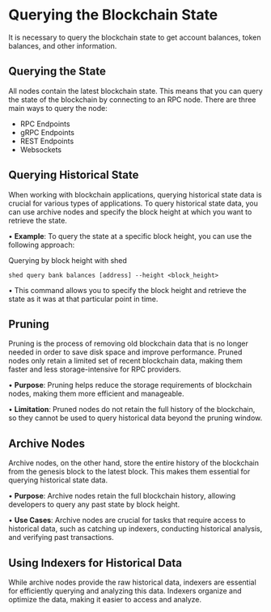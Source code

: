 # Querying the Blockchain State

It is necessary to query the blockchain state to get account balances, token
balances, and other information.

## Querying the State

All nodes contain the latest blockchain state. This means that you can query the
state of the blockchain by connecting to an RPC node. There are three main ways
to query the node:

- RPC Endpoints
- gRPC Endpoints
- REST Endpoints
- Websockets

## Querying Historical State

When working with blockchain applications, querying historical state data is
crucial for various types of applications. To query historical state data, you
can use archive nodes and specify the block height at which you want to retrieve
the state.

• **Example**: To query the state at a specific block height, you can use the
following approach:

Querying by block height with shed

`shed query bank balances [address] --height <block_height>`

• This command allows you to specify the block height and retrieve the state as
it was at that particular point in time.

## **Pruning**

Pruning is the process of removing old blockchain data that is no longer needed
in order to save disk space and improve performance. Pruned nodes only retain a
limited set of recent blockchain data, making them faster and less
storage-intensive for RPC providers.

• **Purpose**: Pruning helps reduce the storage requirements of blockchain
nodes, making them more efficient and manageable.

• **Limitation**: Pruned nodes do not retain the full history of the blockchain,
so they cannot be used to query historical data beyond the pruning window.

## **Archive Nodes**

Archive nodes, on the other hand, store the entire history of the blockchain
from the genesis block to the latest block. This makes them essential for
querying historical state data.

• **Purpose**: Archive nodes retain the full blockchain history, allowing
developers to query any past state by block height.

• **Use Cases**: Archive nodes are crucial for tasks that require access to
historical data, such as catching up indexers, conducting historical analysis,
and verifying past transactions.

## **Using Indexers for Historical Data**

While archive nodes provide the raw historical data, indexers are essential for
efficiently querying and analyzing this data. Indexers organize and optimize the
data, making it easier to access and analyze.
